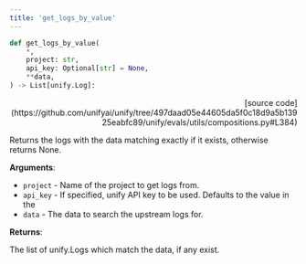 ```yaml
---
title: 'get_logs_by_value'
---
```


```python
def get_logs_by_value(
    *,
    project: str,
    api_key: Optional[str] = None,
    **data,
) -> List[unify.Log]:
```

<p align="right">[source code](https://github.com/unifyai/unify/tree/497daad05e44605da5f0c18d9a5b13925eabfc89/unify/evals/utils/compositions.py#L384)</p>

Returns the logs with the data matching exactly if it exists,
otherwise returns None.

**Arguments**:

- `project` - Name of the project to get logs from.
- `api_key` - If specified, unify API key to be used. Defaults to the value in the
- `data` - The data to search the upstream logs for.



**Returns**:

The list of unify.Logs which match the data, if any exist.